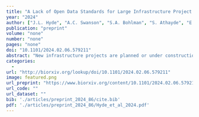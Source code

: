 ```yaml
---
title: "A Lack of Open Data Standards for Large Infrastructure Project Hampers Social-Ecological Research in the Brazilian Amazon"
year: "2024"
author: ["J.L. Hyde", "A.C. Swanson", "S.A. Bohlman", "S. Athayde", "E.M. Bruna", "D.R. Valle"]
publication: "preprint"
volume: "none"
number: "none"
pages: "none"
doi: "10.1101/2024.02.06.579211"
abstract: "New infrastructure projects are planned or under construction in several countries, including in the bioculturally diverse Amazon, Mekong, and Congo regions. While infrastructure development can improve human health and living standards, it may also lead to environmental degradation and social change. Accessible, high quality data about infrastructure projects is essential for both monitoring them available under aCC-BY-NC-ND 4.0 International license."
categories: 
  - 
url: "http://biorxiv.org/lookup/doi/10.1101/2024.02.06.579211"
image: featured.png
url_preprint: "https://www.biorxiv.org/content/10.1101/2024.02.06.579211v1"
url_code: ""
url_dataset: ""
bib: './articles/preprint_2024_86/cite.bib'
pdf: './articles/preprint_2024_86/Hyde_et_al_2024.pdf'
---
```

